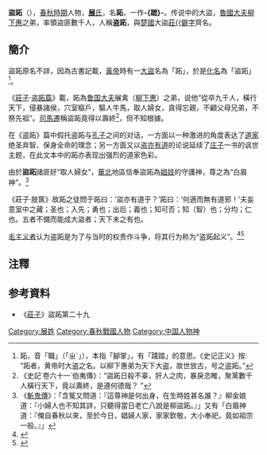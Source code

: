 '''盜跖'''（{{bd|？||？||catIdx=Z}}），[[春秋時期|春秋時期]]人物，[[展姓|'''展'''氏]]，名'''跖'''，一作'''-{蹠}-'''。传说中的大盜，[[魯國|魯國]][[大夫_(官名)|大夫]][[柳下惠|柳下惠]]之弟，率領盜匪數千人，人稱'''盗跖'''，與[[楚國|楚國]]大盜[[莊蹻|莊{{僻字]]齊名。

==簡介==
盜跖原名不詳，因為古書記載，[[黃帝|黃帝]]時有一[[大盜|大盜]]名為「跖」，於是[[化名|化名]]為「盜跖」<ref>跖，音「職」（「ㄓˊ」），本指「腳掌」，有「踐踏」的意思。《史记正义》按: “跖者，黄帝时大盗之名。以柳下惠弟为天下大盗，故世放古，号之盗跖。”</ref>。

《[[庄子_(书)|莊子]]·[[庄子_(书)#篇目舉隅|盗跖篇]]》載，跖為[[鲁国|鲁国]][[大夫_(官名)|大夫]]展禽（[[柳下惠|柳下惠]]）之弟，说他“從卒九千人，橫行天下，侵暴諸侯，穴室樞戶，驅人牛馬，取人婦女，貪得忘親，不顧父母兄弟，不祭先祖”。[[司馬遷|司馬遷]]稱盜跖竟得以壽終<ref>《史記˙卷六十一˙伯夷傳》：“盜跖日殺不辜，肝人之肉，暴戾恣睢，聚黨數千人橫行天下，竟以壽終，是遵何德哉？ ”</ref>，但不知根據。

在《盗跖》篇中假托盗跖与[[孔子|孔子]]之间的对话，一方面以一种激进的角度表达了[[道家|道家]]绝圣弃智、保身全命的理念；另一方面又以[[盗亦有道_(成語)|盗亦有道]]的论说延续了[[庄子|庄子]]一书的讽世主题，在此文本中的跖亦表现出强烈的道家色彩。

由於'''盜跖'''諸匪好“取人婦女”，[[華北|華北]]地區信奉盜跖為[[娼妓|娼妓]]的守護神，尊之為“白眉神”。<ref>《[[斬鬼傳|斬鬼傳]]》：「含冤又問道：『這尊神是何出身，在生時姓甚名誰？』柳金娘道：『小婦人也不知其詳，只聽得當日老亡八說是柳盜跖。』」又有「白眉神道：『俺自春秋以來，至於今日，娼婦人家，家家欽敬，大小奉祀，竟如祖宗一般。』」</ref>

《莊子·肢篋》故跖之徒問于跖曰：‘盜亦有道乎？’跖曰：‘何適而無有道邪！’夫妄意室中之藏；圣也；入先；勇也；出后；義也；知可否；知（智）也；分均；仁也。五者不備而能成大盜者；天下未之有也。

[[毛主义者|毛主义者]]认为盗跖是为了与当时的权贵作斗争，将其行为称为“盗跖起义”。<ref name="朱向前2016">{{citation|author=朱向前|title=《诗史合一——另解文化巨人毛泽东》|url=https://books.google.com/books?id=LgN8DwAAQBAJ&pg=PT421|date=1 January 2016|publisher=|isbn=978-7-5404-7312-9|page=421|accessdate=2020-03-13|archive-date=2020-05-16|archive-url=https://web.archive.org/web/20200516195545/https://books.google.com/books?id=LgN8DwAAQBAJ&pg=PT421|dead-url=no}}</ref><ref name="张嵚2017">{{citation|author=张嵚|title=《不容青史尽成灰.分裂到统一》|url=https://books.google.com/books?id=4lK8DwAAQBAJ&pg=PT180|date=1 October 2017|publisher=|isbn=978-7-5613-9332-1|page=180|accessdate=2020-03-13|archive-date=2020-05-16|archive-url=https://web.archive.org/web/20200516153903/https://books.google.com/books?id=4lK8DwAAQBAJ&pg=PT180|dead-url=no}}</ref>

==注釋==
{{reflist}}
==参考資料==
*《[[庄子_(书)|莊子]]》盜跖第二十九

{{wikisource|莊子/盜跖|莊子·盜跖第二十九}}
{{中国农民起义领袖}}

[[Category:展姓|Category:展姓]]
[[Category:春秋戰國人物|Category:春秋戰國人物]]
[[Category:中国人物神|Category:中国人物神]]